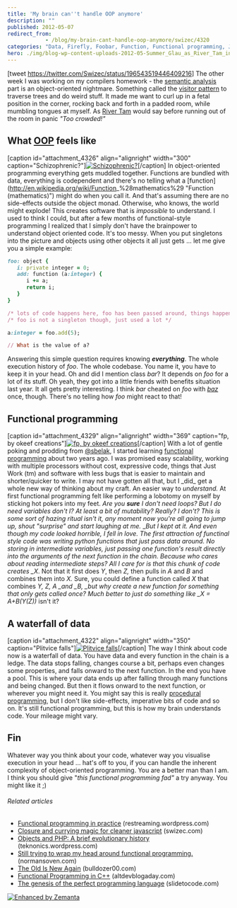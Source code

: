 ```yaml
---
title: 'My brain can''t handle OOP anymore'
description: ""
published: 2012-05-07
redirect_from: 
            - /blog/my-brain-cant-handle-oop-anymore/swizec/4320
categories: "Data, Firefly, Foobar, Function, Functional programming, Joss Whedon, Languages, Object-oriented programming, Programming, River Tam, Uncategorized, Visitor pattern"
hero: ./img/blog-wp-content-uploads-2012-05-Summer_Glau_as_River_Tam_in_Serenity_Wallpaper__yvt2-300x225.jpg
---
```


\[tweet <https://twitter.com/Swizec/status/196543519446409216>] The other week I was working on my compilers homework - the [semantic analysis](http://en.wikipedia.org/wiki/Compiler "Compiler") part is an object-oriented nightmare. Something called the [visitor pattern](http://en.wikipedia.org/wiki/Visitor_pattern "Visitor pattern") to traverse trees and do weird stuff. It made me want to curl up in a fetal position in the corner, rocking back and forth in a padded room, while mumbling tongues at myself. As [River Tam](http://en.wikipedia.org/wiki/List_of_Firefly_characters "List of Firefly characters") would say before running out of the room in panic _"Too crowded!"_

## What [OOP](http://en.wikipedia.org/wiki/Object-oriented_programming "Object-oriented programming") feels like

\[caption id="attachment_4326" align="alignright" width="300" caption="Schizophrenic?"][![Schizophrenic?](./img/blog-wp-content-uploads-2012-05-Summer_Glau_as_River_Tam_in_Serenity_Wallpaper__yvt2-300x225.jpg "Schizophrenic?")](http://swizec.com/blog/wp-content/uploads/2012/05/Summer_Glau_as_River_Tam_in_Serenity_Wallpaper__yvt2.jpg)\[/caption] In object-oriented programming everything gets muddled together. Functions are bundled with data, everything is codependent and there's no telling what a [function]\(<http://en.wikipedia.org/wiki/Function>_%28mathematics%29 "Function (mathematics)") might do when you call it. And that's assuming there are no side-effects outside the object monad. Otherwise, who knows, the world might explode! This creates software that is _impossible_ to understand. I used to think I could, but after a few months of functional-style programming I realized that I simply don't have the brainpower to understand object oriented code. It's too messy. When you put singletons into the picture and objects using other objects it all just gets ... let me give you a simple example:

```ruby
foo: object {
   i: private integer = 0;
   add: function (a:integer) {
      i += a;
      return i;
   }
}

/* lots of code happens here, foo has been passed around, things happened */
/* foo is not a singleton though, just used a lot */

a:integer = foo.add(5);

// What is the value of a?
```

Answering this simple question requires knowing _**everything**_. The whole execution history of _foo_. The whole codebase. You name it, you have to keep it in your head. Oh and did I mention class _bar_? It depends on _foo_ for a lot of its stuff. Oh yeah, they got into a little friends with benefits situation last year. It all gets pretty interesting. I think _bar_ cheated on _foo_ with _[baz](http://en.wikipedia.org/wiki/Foobar "Foobar")_ once, though. There's no telling how _foo_ might react to that!

## Functional programming

\[caption id="attachment_4329" align="alignright" width="369" caption="fp, by okeef creations"][![fp, by okeef creations](./img/blog-wp-content-uploads-2012-05-fp1.png "fp, by okeef creations")](http://www.okeefecreations.com/)\[/caption] With a lot of gentle poking and prodding from [@sbelak](http://twitter.com/sbelak), I started learning [functional programming](http://en.wikipedia.org/wiki/Functional_programming "Functional programming") about two years ago. I was promised easy scalability, working with multiple processors without cost, expressive code, things that Just Work (tm) and software with less bugs that is easier to maintain and shorter/quicker to write. I may not have gotten all that, but I \_did_ get a whole new way of thinking about my craft. An easier way to _understand._ At first functional programming felt like performing a lobotomy on myself by sticking hot pokers into my feet. _Are you **sure** I don't need loops? But I do need variables don't I? At least a bit of mutability? Really? I don't? This is some sort of hazing ritual isn't it, any moment now you're all going to jump up, shout "surprise" and start laughing at me._ \__But I kept at it. And even though my code looked horrible, I fell in love. The first attraction of functinal style code was writing python functions that just pass data around. No storing in intermediate variables, just passing one function's result directly into the arguments of the next function in the chain. Because who cares about reading intermediate steps? All I care for is that this chunk of code creates \_X_. Not that it first does _Y_, then _Z,_ then pulls in _A_ and _B_ and combines them into _X._ Sure, you could define a function called _X_ that combines _Y, Z, A \_and \_B, \_but why create a new function for something that only gets called once? Much better to just do something like \_X = A+B(Y(Z))_ isn't it?

## A waterfall of data

\[caption id="attachment_4322" align="alignright" width="350" caption="Plitvice falls"][![Plitvice falls](./img/Plitvice-fallsjg0bcg.jpeg "Plitvice falls")](./img/blog-wp-content-uploads-2012-05-waterfall-of-data.jpg)\[/caption] The way I think about code now is a waterfall of data. You have data and every function in the chain is a ledge. The data stops falling, changes course a bit, perhaps even changes some properties, and falls onward to the next function. In the end you have a pool. This is where your data ends up after falling through many functions and being changed. But then it flows onward to the next function, or wherever you might need it. You might say this is really [procedural programming](http://en.wikipedia.org/wiki/Procedural_programming "Procedural programming"), but I don't like side-effects, imperative bits of code and so on. It's still functional programming, but this is how my brain understands code. Your mileage might vary.

## Fin

Whatever way you think about your code, whatever way you visualise execution in your head ... hat's off to you, if you can handle the inherent complexity of object-oriented programming. You are a better man than I am. I think you should give "_this functional programming fad"_ a try anyway. You might like it ;)

###### Related articles

-   [Functional programming in practice](http://restreaming.wordpress.com/2012/03/16/functional-programming-in-practice/) (restreaming.wordpress.com)
-   [Closure and currying magic for cleaner javascript](http://swizec.com/blog/closure-and-currying-magic-for-cleaner-javascript/swizec/3981) (swizec.com)
-   [Objects and PHP: A brief evolutionary history](http://teknonics.wordpress.com/2012/05/04/objects-and-php-a-brief-evolutionary-history/) (teknonics.wordpress.com)
-   [Still trying to wrap my head around functional programming.](http://normansoven.com/blog/still-trying-to-wrap-my-head-around-functional-programming/) (normansoven.com)
-   [The Old Is New Again](http://bulldozer00.com/2012/05/05/the-old-is-new-again/) (bulldozer00.com)
-   [Functional Programming in C++](http://www.altdevblogaday.com/2012/04/26/functional-programming-in-c/) (altdevblogaday.com)
-   [The genesis of the perfect programming language](http://slidetocode.com/2012/05/06/the-perfect-programming-language/) (slidetocode.com)

[![Enhanced by Zemanta](http://img.zemanta.com/zemified_e.png?x-id=6209c6cc-944f-4b49-b45c-5467e35073f2)](http://www.zemanta.com/ "Enhanced by Zemanta")
